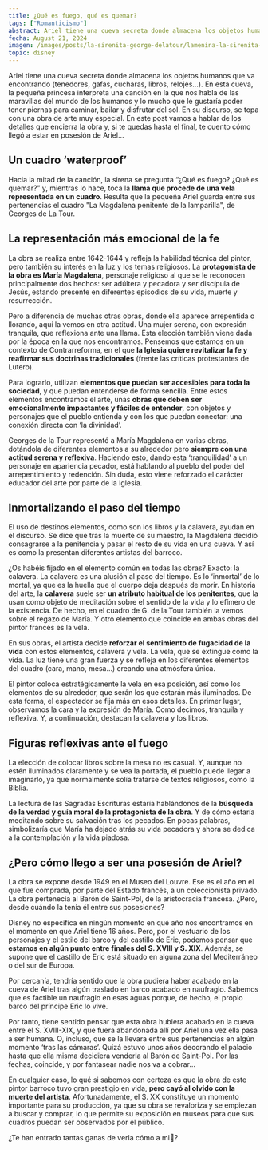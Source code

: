 ```yaml
---
title: ¿Qué es fuego, qué es quemar?
tags: ["Romanticismo"]
abstract: Ariel tiene una cueva secreta donde almacena los objetos humanos que va encontrando (tenedores, gafas, cucharas, libros, relojes…). En esta cueva, la pequeña princesa interpreta una canción en la que nos habla de las maravillas del mundo de los humanos mientras nos muestra una obra de arte.
fecha: August 21, 2024
imagen: /images/posts/la-sirenita-george-delatour/lamenina-la-sirenita-george-delatour-thumbnail.webp
topic: disney
---
```


Ariel tiene una cueva secreta donde almacena los objetos humanos que va encontrando (tenedores, gafas, cucharas, libros, relojes…). En esta cueva, la pequeña princesa interpreta una canción en la que nos habla de las maravillas del mundo de los humanos y lo mucho que le gustaría poder tener piernas para caminar, bailar y disfrutar del sol. En su discurso, se topa con una obra de arte muy especial. En este post vamos a hablar de los detalles que encierra la obra y, si te quedas hasta el final, te cuento cómo llegó a estar en posesión de Ariel…

## Un cuadro ‘waterproof’

Hacia la mitad de la canción, la sirena se pregunta “¿Qué es fuego? ¿Qué es quemar?” y, mientras lo hace, toca la **llama que procede de una vela representada en un cuadro**. Resulta que la pequeña Ariel guarda entre sus pertenencias el cuadro "La Magdalena penitente de la lamparilla", de Georges de La Tour.

<PostImage
  src="/images/posts/la-sirenita-george-delatour/lamenina-la-sirenita-george-delatour-01.webp"
  alt="Ariel tocando la llama de la vela de ‘La Magdalena Penitente’ de Georges de la Tour."
  caption="Ariel tocando la llama de la vela de ‘La Magdalena Penitente’ de Georges de la Tour."
  orientation="horizontal"
/>
## La representación más emocional de la fe

La obra se realiza entre 1642-1644 y refleja la habilidad técnica del pintor, pero también su interés en la luz y los temas religiosos. La **protagonista de la obra es María Magdalena**, personaje religioso al que se le reconocen principalmente dos hechos: ser adúltera y pecadora y ser discípula de Jesús, estando presente en diferentes episodios de su vida, muerte y resurrección.

<PostImage
  src="/images/posts/la-sirenita-george-delatour/lamenina-la-sirenita-george-delatour-02.webp"
  alt="Georges de la Tour, La Magdalena Penitente, c. 1642"
  caption="Georges de la Tour, La Magdalena Penitente, c. 1642"
  orientation="vertical"
/>
Pero a diferencia de muchas otras obras, donde ella aparece arrepentida o llorando, aquí la vemos en otra actitud. Una mujer serena, con expresión tranquila, que reflexiona ante una llama. Esta elección también viene dada por la época en la que nos encontramos. Pensemos que estamos en un contexto de Contrarreforma, en el que **la Iglesia quiere revitalizar la fe y reafirmar sus doctrinas tradicionales** (frente las críticas protestantes de Lutero).

Para lograrlo, utilizan **elementos que puedan ser accesibles para toda la sociedad**, y que puedan entenderse de forma sencilla. Entre estos elementos encontramos el arte, unas **obras que deben ser emocionalmente impactantes y fáciles de entender**, con objetos y personajes que el pueblo entienda y con los que puedan conectar: una conexión directa con ‘la divinidad’.

<PostImage
  src="/images/posts/la-sirenita-george-delatour/lamenina-la-sirenita-george-delatour-03.webp"
  alt="Georges de La Tour, Magdalena penitente con dos velas, c. 1625"
  caption="Georges de La Tour, Magdalena penitente con dos velas, c. 1625"
  orientation="vertical"
/>
Georges de la Tour representó a María Magdalena en varias obras, dotándola de diferentes elementos a su alrededor pero **siempre con una actitud serena y reflexiva**. Haciendo esto, dando esta ‘tranquilidad’ a un personaje en apariencia pecador, está hablando al pueblo del poder del arrepentimiento y redención. Sin duda, esto viene reforzado el carácter educador del arte por parte de la Iglesia.

## Inmortalizando el paso del tiempo

<PostImage
  src="/images/posts/la-sirenita-george-delatour/lamenina-la-sirenita-george-delatour-04.webp"
  alt="Murillo (copia), Magdalena penitente, S. XVII"
  caption="Murillo (copia), Magdalena penitente, S. XVII"
  orientation="vertical"
/>
El uso de destinos elementos, como son los libros y la calavera, ayudan en el discurso. Se dice que tras la muerte de su maestro, la Magdalena decidió consagrarse a la penitencia y pasar el resto de su vida en una cueva. Y así es como la presentan diferentes artistas del barroco. 

<PostImage
  src="/images/posts/la-sirenita-george-delatour/lamenina-la-sirenita-george-delatour-05.webp"
  alt="Luca Giordano, La Magdalena penitente, c. 1660"
  caption="Luca Giordano, La Magdalena penitente, c. 1660"
  orientation="vertical"
/>
¿Os habéis fijado en el elemento común en todas las obras? Exacto: la calavera. La calavera es una alusión al paso del tiempo. Es lo ‘inmortal’ de lo mortal, ya que es la huella que el cuerpo deja después de morir. En historia del arte, la **calavera** suele ser **un atributo habitual de los penitentes**, que la usan como objeto de meditación sobre el sentido de la vida y lo efímero de la existencia. De hecho, en el cuadro de G. de la Tour también la vemos sobre el regazo de María. Y otro elemento que coincide en ambas obras del pintor francés es la vela.

En sus obras, el artista decide **reforzar el sentimiento de fugacidad de la vida** con estos elementos, calavera y vela. La vela, que se extingue como la vida. La luz tiene una gran fuerza y se refleja en los diferentes elementos del cuadro (cara, mano, mesa…) creando una atmósfera única.

El pintor coloca estratégicamente la vela en esa posición, así como los elementos de su alrededor, que serán los que estarán más iluminados. De esta forma, el espectador se fija más en esos detalles. En primer lugar, observamos la cara y la expresión de María. Como decimos, tranquila y reflexiva. Y, a continuación, destacan la calavera y los libros.

## Figuras reflexivas ante el fuego

<PostImage
  src="/images/posts/la-sirenita-george-delatour/lamenina-la-sirenita-george-delatour-06.webp"
  alt="Detalle de la obra de G. de la Tour"
  caption="Detalle de la obra de G. de la Tour"
  orientation="horizontal"
/>
La elección de colocar libros sobre la mesa no es casual. Y, aunque no estén iluminados claramente y se vea la portada, el pueblo puede llegar a imaginarlo, ya que normalmente solía tratarse de textos religiosos, como la Biblia.

La lectura de las Sagradas Escrituras estaría hablándonos de la **búsqueda de la verdad y guía moral de la protagonista de la obra**. Y de cómo estaría meditando sobre su salvación tras los pecados. En pocas palabras, simbolizaría que María ha dejado atrás su vida pecadora y ahora se dedica a la contemplación y la vida piadosa.

## ¿Pero cómo llego a ser una posesión de Ariel?

La obra se expone desde 1949 en el Museo del Louvre. Ese es el año en el que fue comprada, por parte del Estado francés, a un coleccionista privado. La obra pertenecía al Barón de Saint-Pol, de la aristocracia francesa. ¿Pero, desde cuándo la tenía él entre sus posesiones?

Disney no especifica en ningún momento en qué año nos encontramos en el momento en que Ariel tiene 16 años. Pero, por el vestuario de los personajes y el estilo del barco y del castillo de Eric, podemos pensar que **estamos en algún punto entre finales del S. XVIII y S. XIX**. Además, se supone que el castillo de Eric está situado en alguna zona del Mediterráneo o del sur de Europa. 

Por cercanía, tendría sentido que la obra pudiera haber acabado en la cueva de Ariel tras algún traslado en barco acabado en naufragio. Sabemos que es factible un naufragio en esas aguas porque, de hecho, el propio barco del príncipe Eric lo vive.

<PostImage
  src="/images/posts/la-sirenita-george-delatour/lamenina-la-sirenita-george-delatour-07.webp"
  alt="Interior del castillo del príncipe Eric, donde destaca un estilo inspirado en el Barroco"
  caption="Interior del castillo del príncipe Eric, donde destaca un estilo inspirado en el Barroco"
  orientation="horizontal"
/>
Por tanto, tiene sentido pensar que esta obra hubiera acabado en la cueva entre el S. XVIII-XIX, y que fuera abandonada allí por Ariel una vez ella pasa a ser humana. O, incluso, que se la llevara entre sus pertenencias en algún momento ‘tras las cámaras’. Quizá estuvo unos años decorando el palacio hasta que ella misma decidiera venderla al Barón de Saint-Pol. Por las fechas, coincide, y por fantasear nadie nos va a cobrar…

En cualquier caso, lo qué si sabemos con certeza es que la obra de este pintor barroco tuvo gran prestigio en vida, **pero cayó al olvido con la muerte del artista**. Afortunadamente, el S. XX constituye un momento importante para su producción, ya que su obra se revaloriza y se empiezan a buscar y comprar, lo que permite su exposición en museos para que sus cuadros puedan ser observados por el público.

¿Te han entrado tantas ganas de verla cómo a mi🤭?